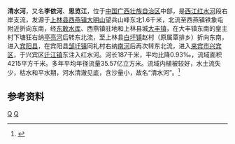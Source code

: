 {{Otheruses|清水河|other=同名或類似名的其它條目描述}}
{{Infobox River
  | river_name      = 清水河
  | image_name      = 清水河 - panoramio.jpg
  | image_size      = 
  | caption         = 清水河
  | origin          = [[广西壮族自治区|广西壮族自治区]][[上林县|上林县]][[西燕镇|西燕镇]][[大明山_(广西)|大明山]]
  | mouth           = 广西壮族自治区[[来宾市|来宾市]][[兴宾区|兴宾区]][[迁江镇|迁江镇]][[红水河|红水河]]
  | basin_countries = {{PRC}}
  | length          = 187 km
  | elevation       = 
  | mouth_elevation = 
  | discharge       = 
  | watershed       = 4215 km<sup>2</sup>
}}
'''清水河'''，又名'''李依河'''、'''思览江'''，位于[[中国|中国]][[广西壮族自治区|广西壮族自治区]]中部，是[[西江|西江]][[红水河|红水河]]段右岸支流，发源于[[上林县|上林县]][[西燕镇|西燕镇]][[大明山_(广西)|大明山]]望兵山峰东北1.6千米，北流至西燕镇铁象屯附近折向东南，经[[东敢水库|东敢水库]]、西燕镇驻地和上林县城[[大丰镇_(上林县)|大丰镇]]，在大丰镇东南的皇主村下塘狂右纳[[亭亮河|亭亮河]]后转东北流，至上林县[[白圩镇|白圩镇]]赵村（原属覃排乡）折向东南，进入[[宾阳县|宾阳县]]，在宾阳县[[邹圩镇|邹圩镇]]同礼村右纳[[南河_(清水河)|南河]]后再次转东北流，进入[[来宾市|来宾市]][[兴宾区|兴宾区]]，于兴宾区[[迁江镇|迁江镇]]东注入红水河。河长187千米，平均比降0.93‰，流域面积4215平方千米。多年平均年径流量35.57亿立方米。流域内植被较好，水土流失少，枯水和平水期，河水清澈见底，含沙量小，故名“清水河”。<ref name="中国河湖大典">{{cite book zh |author=《[[中国河湖大典|中国河湖大典]]》编纂委员会 |title=《中国河湖大典·珠江卷》 |format=M|edition=1 |location=北京 |publisher=中国水利水电出版社 |date=2013年1月 |pages=82页 |id= ISBN 978-7-5170-0561-2}}</ref>

==参考资料==
{{reflist}}

[[Category:紅水河水系|Q]]
[[Category:广西河流|Q]]